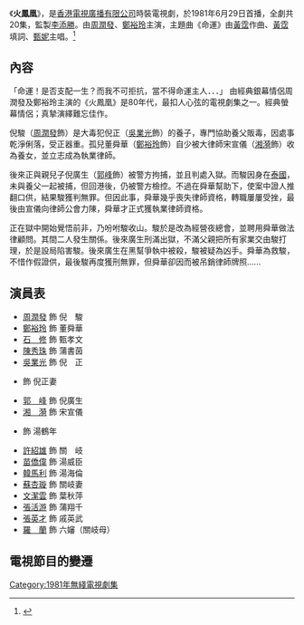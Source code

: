 
{{無綫劇集 
| 中文劇名=火鳳凰
| 英文劇名=
| 製作年份=1981年
| 翡翠台首播日期=1981年6月29日－1981年7月24日
| 翡翠台首播時間=逢星期一至五 20:30-21:30
| 監製=[[李添勝|李添勝]]
| 編導=
| 製作統籌=
| 助理編導=
| 編審=羅卡
| 編劇=
| 故事=
| 集數=20
| 劇種=時裝
| 外景={{HKG-1959}}
| 製作公司=電視廣播有限公司
| 主演=[[周潤發|周潤發]]、[[鄭裕玲|鄭裕玲]]、[[石修|石修]]、[[陳秀珠|陳秀珠]]
| 主題曲=命運
| 作曲=[[黃霑|黃霑]]
| 填詞=[[黃霑|黃霑]]
| 主唱=[[甄妮|甄妮]]
}}
《'''火鳳凰'''》，是[[香港|香港]][[電視廣播有限公司|電視廣播有限公司]]時裝電視劇，於1981年6月29日首播，全劇共20集，監製[[李添勝|李添勝]]。由[[周潤發|周潤發]]、[[鄭裕玲|鄭裕玲]]主演，主題曲《命運》由[[黃霑|黃霑]]作曲、[[黃霑|黃霑]]填詞、[[甄妮|甄妮]]主唱。<ref>{{Cite web|title=火鳳凰 (電視劇)|url=https://baike.baidu.hk/item/%E7%81%AB%E9%B3%B3%E5%87%B0/5638149|access-date=2022-04-30|work=豆瓣(手机版)}}</ref>

==內容==
「命運！是否支配一生？而我不可拒抗，當不得命運主人．．．」 由經典銀幕情侶周潤發及鄭裕玲主演的《火鳳凰》是80年代，最扣人心弦的電視劇集之一。經典螢幕情侶；真摯演繹難忘佳作。

倪駿（[[周潤發|周潤發]]飾）是大毒犯倪正（[[吳業光|吳業光]]飾）的養子，專門協助養父販毒，因處事乾淨俐落，受正器重。孤兒董舜華（[[鄭裕玲|鄭裕玲]]飾）自少被大律師宋宣儀（[[湘漪|湘漪]]飾）收為養女，並立志成為執業律師。

後來正與親兒子倪廣生（[[郭峰_(演員)|郭峰]]飾）被警方拘捕，並且判處入獄。而駿因身在[[泰國|泰國]]，未與養父一起被捕，但回港後，仍被警方檢控。不過在舜華幫助下，使案中證人推翻口供，結果駿獲判無罪。但因此事，舜華幾乎喪失律師資格，轉職屢屢受挫，最後由宣儀向律師公會力陳，舜華才正式獲執業律師資格。

正在獄中開始覺悟前非，乃吩咐駿收山。駿於是改為經營夜總會，並聘用舜華做法律顧問。其間二人發生關係。後來廣生刑滿出獄，不滿父親把所有家業交由駿打理，於是設局陷害駿。後來廣生在黑幫爭執中被殺，駿被疑為凶手。舜華為救駿，不惜作假證供，最後駿再度獲刑無罪，但舜華卻因而被吊銷律師牌照......

==演員表==
*[[周潤發|周潤發]] 飾 倪　駿
*[[鄭裕玲|鄭裕玲]] 飾 董舜華
*[[石修|石　修]] 飾 甄孝文
*[[陳秀珠|陳秀珠]] 飾 蒲書茵
*[[吳業光|吳業光]] 飾 倪　正
* {{colortext|[[李香琴|李香琴]]|border=black}} 飾 倪正妻
*[[郭峰_(演員)|郭　峰]] 飾 倪廣生
*[[湘漪|湘　漪]] 飾 宋宣儀
* {{colortext|[[藍天_(演員)|藍　天]]|border=black}} 飾 湯鶴年
*[[許紹雄|許紹雄]] 飾 關　岐
*[[苗僑偉|苗僑偉]] 飾 湯威臣
*[[韓馬利|韓馬利]] 飾 湯海倫
*[[蘇杏璇|蘇杏璇]] 飾 關岐妻
*[[文潔雲|文潔雲]] 飾 葉秋萍
*[[張活游|張活游]] 飾 蒲翔千
*[[張英才_(1934年)|張英才]] 飾 戚英武
*[[羅蘭_(香港)|羅　蘭]] 飾 六嬸（關岐母）

== 電視節目的變遷 ==
{{電視節目的變遷
| 電視台 = {{HKG-1959}} [[無綫電視|無綫電視]][[翡翠台|翡翠台]]
| 播放檔次 = 星期一至五 20:30-21：30
| 節目名稱 = 火鳯凰 <br> (1981年6月29日–1981年7月24日)
| 上一節目 = [[無雙譜|無雙譜]] <br> (1981年6月8日-1981年6月26日)
| 下一節目 = [[楊門女將_(無綫電視劇)|楊門女將]] <br> (1981年7月27日-1981年9月4日)
}}

[[Category:1981年無綫電視劇集|Category:1981年無綫電視劇集]]